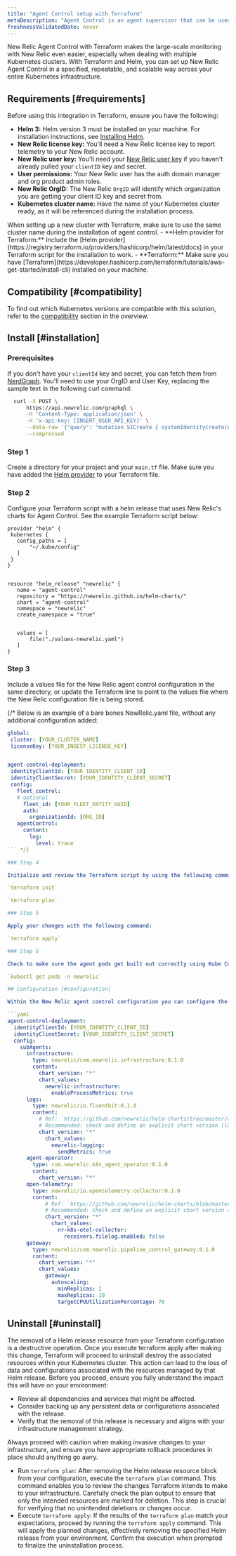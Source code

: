 ```yaml
---
title: "Agent Control setup with Terraform"
metaDescription: "Agent Control is an agent supervisor that can be used to deploy, update, and manage New Relic agents."
freshnessValidatedDate: never
---
```

New Relic Agent Control with Terraform makes the large-scale monitoring with New Relic even easier, especially when dealing with multiple Kubernetes clusters. With Terraform and Helm, you can set up New Relic Agent Control in a specified, repeatable, and scalable way across your entire Kubernetes infrastructure. 

## Requirements [#requirements]
Before using this integration in Terraform, ensure you have the following:

- **Helm 3:** Helm version 3 must be installed on your machine. For installation instructions, see [Installing Helm](https://helm.sh/docs/intro/install).
- **New Relic license key:** You'll need a New Relic license key to report telemetry to your New Relic account.
- **New Relic user key:** You'll need your [New Relic user key](/docs/apis/intro-apis/new-relic-api-keys/) if you haven't already pulled your `clientID` key and secret.
- **User permissions:** Your New Relic user has the auth domain manager and org product admin roles.
- **New Relic OrgID:** The New Relic `OrgID` will identify which organization you are getting your client ID key and secret from.
- **Kubernetes cluster name:** Have the name of your Kubernetes cluster ready, as it will be referenced during the installation process.
<Callout variant="tip">
  When setting up a new cluster with Terraform, make sure to use the same cluster name during the installation of agent control.
</Callout>
- **Helm provider for Terraform:** Include the [Helm provider](https://registry.terraform.io/providers/hashicorp/helm/latest/docs) in your Terraform script for the installation to work.
- **Terraform:** Make sure you have [Terraform](https://developer.hashicorp.com/terraform/tutorials/aws-get-started/install-cli) installed on your machine.

## Compatibility [#compatibility]

To find out which Kubernetes versions are compatible with this solution, refer to the [compatibility](/docs/new-relic-control/agent-control/overview/#compatibility) section in the overview.

## Install [#installation]

### Prerequisites
If you don't have your `clientId` key and secret, you can fetch them from [NerdGraph](https://docs.newrelic.com/docs/apis/nerdgraph/get-started/introduction-new-relic-nerdgraph/). You'll need to use your OrgID and User Key, replacing the sample text in the following curl command:

```sh
  curl -X POST \
      https://api.newrelic.com/graphql \
      -H 'Content-Type: application/json' \
      -H 'x-api-key: [INSERT_USER_API_KEY]' \
      --data-raw '{"query": "mutation SICreate { systemIdentityCreate(name: \"User Key for Agent Control\" organizationId: \"[INSERT_YOUR_ORG_ID]\") { clientId clientSecret } }"}' \
      --compressed
```

### Step 1

Create a directory for your project and your `main.tf` file. Make sure you have added the [Helm provider](https://registry.terraform.io/providers/hashicorp/helm/latest/docs) to your Terraform file.

### Step 2

Configure your Terraform script with a helm release that uses New Relic's charts for Agent Control. See the example Terraform script below:

```hcl
provider "helm" {
 kubernetes {
   config_paths = [
       "~/.kube/config"
   ]
 }
}


resource "helm_release" "newrelic" {
   name = "agent-control"
   repository = "https://newrelic.github.io/helm-charts/"
   chart = "agent-control"
   namespace = "newrelic"
   create_namespace = "true"


   values = [
       file("./values-newrelic.yaml")
   ]
}
```
### Step 3

Include a values file for the New Relic agent control configuration in the same directory, or update the Terraform line to point to the values file where the New Relic configuration file is being stored.

{/* Below is an example of a bare bones NewRelic.yaml file, without any additional configuration added:

```yaml
global:
 cluster: [YOUR_CLUSTER_NAME]
 licenseKey: [YOUR_INGEST_LICENSE_KEY]


agent-control-deployment:
 identityClientId: [YOUR_IDENTITY_CLIENT_ID]
 identityClientSecret: [YOUR_IDENTITY_CLIENT_SECRET]
 config:
   fleet_control:
   # optional
     fleet_id: [YOUR_FLEET_ENTITY_GUID]
     auth:
       organizationId: [ORG_ID]
   agentControl:
     content:
       log:
         level: trace
``` */}

### Step 4

Initialize and review the Terraform script by using the following commands:

`terraform init`

`terraform plan`

### Step 5

Apply your changes with the following command:

`terraform apply`

### Step 6

Check to make sure the agent pods get built out correctly using Kube Control:

`kubectl get pods -n newrelic`

## Configuration [#configuration]

Within the New Relic agent control configuration you can configure the installation of multiple monitoring agents. This example shows the options available, including New Relic's Infrastructure agent, FluentBit logs agent, OpenTelemetry collector agent, and New Relic's gateway agent:

```yaml
agent-control-deployment:
  identityClientId: [YOUR_IDENTITY_CLIENT_ID]
  identityClientSecret: [YOUR_IDENTITY_CLIENT_SECRET]
  config:
    subAgents:
      infrastructure:
        type: newrelic/com.newrelic.infrastructure:0.1.0
        content:
          chart_version: "*"  
          chart_values:
            newrelic-infrastructure:
              enableProcessMetrics: true
      logs:
        type: newrelic/io.fluentbit:0.1.0
        content:
          # Ref: `https://github.com/newrelic/helm-charts/tree/master/charts/newrelic-logging`
          # Recommended: check and define an explicit chart version (latest stable)
          chart_version: "*"
            chart_values:
              newrelic-logging:
                sendMetrics: true
      agent-operator:
        type: com.newrelic.k8s_agent_operator:0.1.0
        content:
          chart_version: "*"
      open-telemetry:
        type: newrelic/io.opentelemetry.collector:0.1.0
        content:
            # Ref: `https://github.com/newrelic/helm-charts/blob/master/charts/nr-k8s-otel-collector/values.yaml`
            # Recommended: check and define an explicit chart version (latest stable)
            chart_version: "*"
              chart_values:
                nr-k8s-otel-collector:
                  receivers.filelog.enabled: false
      gateway:
        type: newrelic/com.newrelic.pipeline_control_gateway:0.1.0
        content:
          chart_version: "*"
          chart_values:
            gateway:
              autoscaling:
                minReplicas: 2
                maxReplicas: 10
                targetCPUUtilizationPercentage: 70
```

## Uninstall [#uninstall]

<Callout variant="important">
  The removal of a Helm release resource from your Terraform configuration is a destructive operation. Once you execute terraform apply after making this change, Terraform will proceed to uninstall destroy the associated resources within your Kubernetes cluster. This action can lead to the loss of data and configurations associated with the resources managed by that Helm release. Before you proceed, ensure you fully understand the impact this will have on your environment:

  * Review all dependencies and services that might be affected.
  * Consider backing up any persistent data or configurations associated with the release.
  * Verify that the removal of this release is necessary and aligns with your infrastructure management strategy.

  Always proceed with caution when making invasive changes to your infrastructure, and ensure you have appropriate rollback procedures in place should anything go awry.
</Callout>

* Run `terraform plan`: After removing the Helm release resource block from your configuration, execute the `terraform plan` command. This command enables you to review the changes Terraform intends to make to your infrastructure. Carefully check the plan output to ensure that only the intended resources are marked for deletion. This step is crucial for verifying that no unintended deletions or changes occur.
* Execute `terraform apply`: If the results of the `terraform plan` match your expectations, proceed by running the `terraform apply` command. This will apply the planned changes, effectively removing the specified Helm release from your environment. Confirm the execution when prompted to finalize the uninstallation process.